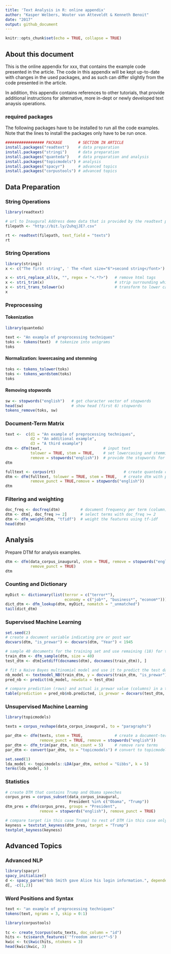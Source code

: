 ```yaml
---
title: 'Text Analysis in R: online appendix'
author: "Kasper Welbers, Wouter van Atteveldt & Kenneth Benoit"
date: "2017"
output: github_document
---
```


```r
knitr::opts_chunk$set(echo = TRUE, collapse = TRUE)
```

## About this document

This is the online appendix for xxx, that contains the example code presented in the article. The code in this appendix will be kept up-to-date with changes in the used packages, and as such can differ slightly from the code presented in the article.

In addition, this appendix contains references to other tutorials, that provide additional instructions for alternative, more in-dept or newly developed text anaysis operations.

### required packages

The following packages have to be installed to run all the code examples. Note that the lines to install the packages only have to be run once.

```r
################# PACKAGE       # SECTION IN ARTICLE
install.packages("readtext")    # data preparation
install.packages("stringi")     # data preparation
install.packages("quanteda")    # data preparation and analysis
install.packages("topicmodels") # analysis
install.packages("spacyr")      # advanced topics
install.packages("corpustools") # advanced topics
```

## Data Preparation

### String Operations

```r
library(readtext)  

# url to Inaugural Address demo data that is provided by the readtext package 
filepath <- "http://bit.ly/2uhqjJE?.csv"

rt <- readtext(filepath, text_field = "texts") 
rt
```

### String Operations

```r
library(stringi) 
x <- c("The first string", ' The <font size="6">second string</font>') 

x <- stri_replace_all(x, "", regex = "<.*?>")   # remove html tags 
x <- stri_trim(x)                               # strip surrounding whitespace
x <- stri_trans_tolower(x)                      # transform to lower case 
x
```

### Preprocessing

#### Tokenization

```r
library(quanteda) 

text <- "An example of preprocessing techniques" 
toks <- tokens(text)  # tokenize into unigrams 
toks
```

#### Normalization: lowercasing and stemming

```r
toks <- tokens_tolower(toks) 
toks <- tokens_wordstem(toks) 
toks
```

#### Removing stopwords

```r
sw <- stopwords("english")   # get character vector of stopwords 
head(sw)                     # show head (first 6) stopwords
tokens_remove(toks, sw)
```

### Document-Term Matrix

```r
text <-  c(d1 = "An example of preprocessing techniques",  
           d2 = "An additional example",  
           d3 = "A third example") 
dtm <- dfm(text,                           # input text
           tolower = TRUE, stem = TRUE,    # set lowercasing and stemming to TRUE
           remove = stopwords("english"))  # provide the stopwords for deletion
dtm

fulltext <- corpus(rt)                              # create quanteda corpus 
dtm <- dfm(fulltext, tolower = TRUE, stem = TRUE,   # create dtm with preprocessing
           remove_punct = TRUE,remove = stopwords("english")) 
dtm
```

### Filtering and weighting

```r
doc_freq <- docfreq(dtm)         # document frequency per term (column) 
dtm <- dtm[, doc_freq >= 2]      # select terms with doc_freq >= 2 
dtm <- dfm_weight(dtm, "tfidf")  # weight the features using tf-idf 
head(dtm)
```

## Analysis

Prepare DTM for analysis examples.

```r
dtm <- dfm(data_corpus_inaugural, stem = TRUE, remove = stopwords("english"),  
           remove_punct = TRUE) 
dtm
```

### Counting and Dictionary

```r
myDict <- dictionary(list(terror = c("terror*"), 
                          economy = c("job*", "business*", "econom*"))) 
dict_dtm <- dfm_lookup(dtm, myDict, nomatch = "_unmatched") 
tail(dict_dtm)
```

### Supervised Machine Learning

```r
set.seed(2) 
# create a document variable indicating pre or post war 
docvars(dtm, "is_prewar") <- docvars(dtm, "Year") < 1945 

# sample 40 documents for the training set and use remaining (18) for testing 
train_dtm <- dfm_sample(dtm, size = 40)
test_dtm <- dtm[setdiff(docnames(dtm), docnames(train_dtm)), ] 

# fit a Naive Bayes multinomial model and use it to predict the test data 
nb_model <- textmodel_NB(train_dtm, y = docvars(train_dtm, "is_prewar")) 
pred_nb <- predict(nb_model, newdata = test_dtm)

# compare prediction (rows) and actual is_prewar value (columns) in a table 
table(prediction = pred_nb$nb.predicted, is_prewar = docvars(test_dtm, "is_prewar"))
```

### Unsupervised Machine Learning

```r
library(topicmodels) 

texts = corpus_reshape(data_corpus_inaugural, to = "paragraphs")

par_dtm <- dfm(texts, stem = TRUE,          	# create a document-term matrix
               remove_punct = TRUE, remove = stopwords("english"))
par_dtm <- dfm_trim(par_dtm, min_count = 5) 	# remove rare terms
par_dtm <- convert(par_dtm, to = "topicmodels") # convert to topicmodels format

set.seed(1)
lda_model <- topicmodels::LDA(par_dtm, method = "Gibbs", k = 5) 
terms(lda_model, 5)
```

### Statistics

```r
# create DTM that contains Trump and Obama speeches
corpus_pres = corpus_subset(data_corpus_inaugural, 
                            President %in% c("Obama", "Trump"))
dtm_pres = dfm(corpus_pres, groups = "President", 
               remove = stopwords("english"), remove_punct = TRUE)

# compare target (in this case Trump) to rest of DTM (in this case only Obama).
keyness = textstat_keyness(dtm_pres, target = "Trump") 
textplot_keyness(keyness)
```


## Advanced Topics

### Advanced NLP

```r
library(spacyr) 
spacy_initialize()
d <- spacy_parse("Bob Smith gave Alice his login information.", dependency = TRUE) 
d[, -c(1,2)]
```

### Word Positions and Syntax

```r
text <- "an example of preprocessing techniques" 
tokens(text, ngrams = 3, skip = 0:1)
```

```r
library(corpustools)
 
tc <- create_tcorpus(sotu_texts, doc_column = "id") 
hits <- tc$search_features('"freedom americ*"~5')
kwic <- tc$kwic(hits, ntokens = 3) 
head(kwic$kwic, 3)
```
